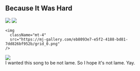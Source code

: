 <div className="m-5 p-5 bg-black rounded-md shadow-sm">

<h2 className="text-2xl font-bold mb-4 text-white">Because It Was Hard</h2>

<div class="grid grid-rows-1 grid-flow-col gap-4">
  <div class="row-span-3 gap-2">
    <img src="https://mj-gallery.com/873fd2eb-03f1-45e4-8155-2b442d23d741/grid_0.png" />
    <img
      className="mt-4"
      src="https://mj-gallery.com/02f75c24-f3eb-470f-9094-53851f403d9f/grid_0.png"
    />

    <img
      className="mt-4"
      src="https://mj-gallery.com/eb8093e7-e5f2-4188-bd81-7dd826bf952b/grid_0.png"
    />
  </div>
  <div class="col-span-2 ...">
    <img src="https://mj-gallery.com/57e2dec9-af84-40db-b646-66aa82c5f71d/grid_0.png" />
  </div>
  <div>I wanted this song to be not lame. So I hope it's not lame. Yay.</div>
</div>

</div>
